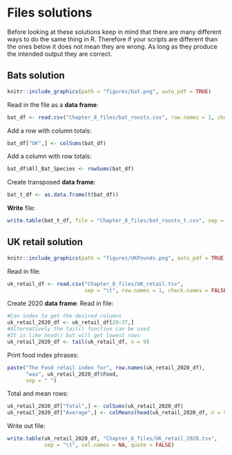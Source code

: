 # Files solutions

Before looking at these solutions keep in mind that there are many different ways to do the same thing in R. Therefore if your scripts are different than the ones below it does not mean they are wrong. As long as they produce the intended output they are correct.

## Bats solution
```r
knitr::include_graphics(path = "figures/bat.png", auto_pdf = TRUE)
```

Read in the file as a __data frame__:
```r
bat_df <- read.csv("Chapter_8_files/bat_roosts.csv", row.names = 1, check.names = FALSE)
```

Add a row with column totals:
```r
bat_df["UK",] <- colSums(bat_df) 
```

Add a column with row totals:
```r
bat_df$All_Bat_Species <- rowSums(bat_df) 
```

Create transposed __data frame__:
```r
bat_t_df <- as.data.frame(t(bat_df)) 
```

__Write__ file:
```r
write.table(bat_t_df, file = "Chapter_8_files/bat_roosts_t.csv", sep = ",", quote = FALSE, col.names = NA)
```

## UK retail solution
```r
knitr::include_graphics(path = "figures/UKPounds.png", auto_pdf = TRUE)
``` 

Read in file:
```r
uk_retail_df <- read.csv("Chapter_8_files/UK_retail.tsv", 
                         sep = "\t", row.names = 1, check.names = FALSE)
```

Create 2020 __data frame__:
Read in file:
```r
#Can index to get the desired columns
uk_retail_2020_df <- uk_retail_df[29:37,]
#Alternatively the tail() function can be used
#It is like head() but will get lowest rows
uk_retail_2020_df <- tail(uk_retail_df, n = 9)
```

Print food index phrases:
```r
paste("The Food retail index for", row.names(uk_retail_2020_df),
      "was", uk_retail_2020_df$Food, 
      sep = " ")
```

Total and mean rows:
```r
uk_retail_2020_df["Total",] <- colSums(uk_retail_2020_df)
uk_retail_2020_df["Average",] <- colMeans(head(uk_retail_2020_df, n = 9))
```

Write out file:
```r
write.table(uk_retail_2020_df, "Chapter_8_files/UK_retail_2020.tsv", 
            sep = "\t", col.names = NA, quote = FALSE)
```
